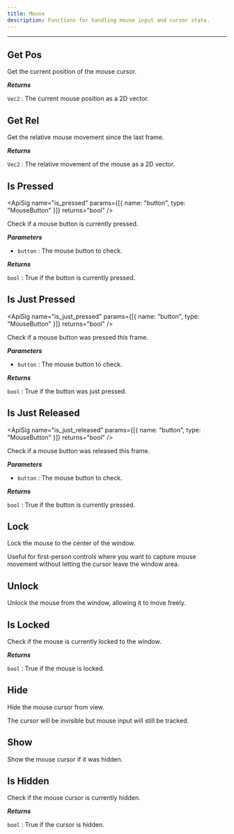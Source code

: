 ```yaml
---
title: Mouse
description: Functions for handling mouse input and cursor state.
---
```


---

## Get Pos
<div className="api-card">

<ApiSig name="get_pos" returns="Vec2" />

Get the current position of the mouse cursor.

_**Returns**_

`Vec2` : The current mouse position as a 2D vector.

</div>

## Get Rel
<div className="api-card">

<ApiSig name="get_rel" returns="Vec2" />

Get the relative mouse movement since the last frame.

_**Returns**_

`Vec2` : The relative movement of the mouse as a 2D vector.

</div>

## Is Pressed
<div className="api-card">

<ApiSig name="is_pressed" params={[{ name: "button", type: "MouseButton" }]} returns="bool" />

Check if a mouse button is currently pressed.

_**Parameters**_

- `button` : The mouse button to check.

_**Returns**_

`bool` : True if the button is currently pressed.

</div>

## Is Just Pressed
<div className="api-card">

<ApiSig name="is_just_pressed" params={[{ name: "button", type: "MouseButton" }]} returns="bool" />

Check if a mouse button was pressed this frame.

_**Parameters**_

- `button` : The mouse button to check.

_**Returns**_

`bool` : True if the button was just pressed.

</div>

## Is Just Released
<div className="api-card">

<ApiSig name="is_just_released" params={[{ name: "button", type: "MouseButton" }]} returns="bool" />

Check if a mouse button was released this frame.

_**Parameters**_

- `button` : The mouse button to check.

_**Returns**_

`bool` : True if the button is currently pressed.

</div>

## Lock
<div className="api-card">

<ApiSig name="lock" returns="None" />

Lock the mouse to the center of the window.

Useful for first-person controls where you want to capture mouse movement
without letting the cursor leave the window area.

</div>

## Unlock
<div className="api-card">

<ApiSig name="unlock" returns="None" />

Unlock the mouse from the window, allowing it to move freely.

</div>

## Is Locked
<div className="api-card">

<ApiSig name="is_locked" returns="bool" />

Check if the mouse is currently locked to the window.

_**Returns**_

`bool` : True if the mouse is locked.

</div>

## Hide
<div className="api-card">

<ApiSig name="hide" returns="None" />

Hide the mouse cursor from view.

The cursor will be invisible but mouse input will still be tracked.

</div>

## Show
<div className="api-card">

<ApiSig name="show" returns="None" />

Show the mouse cursor if it was hidden.

</div>

## Is Hidden
<div className="api-card">

<ApiSig name="is_hidden" returns="bool" />

Check if the mouse cursor is currently hidden.

_**Returns**_

`bool` : True if the cursor is hidden.

</div>
